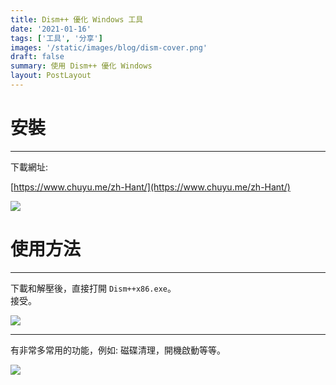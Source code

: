 ```yaml
---
title: Dism++ 優化 Windows 工具
date: '2021-01-16'
tags: ['工具', '分享']
images: '/static/images/blog/dism-cover.png'
draft: false
summary: 使用 Dism++ 優化 Windows
layout: PostLayout
---
```


<TOCInline toc={props.toc} mobile />

# 安裝

---

下載網址:

[https://www.chuyu.me/zh-Hant/](https://www.chuyu.me/zh-Hant/)

![](/static/images/blog/dism-2.png)

# 使用方法

---

下載和解壓後，直接打開 `Dism++x86.exe`。  
接受。

![](/static/images/blog/dism-3.png)

---

有非常多常用的功能，例如: 磁碟清理，開機啟動等等。

![](/static/images/blog/dism-4.png)
